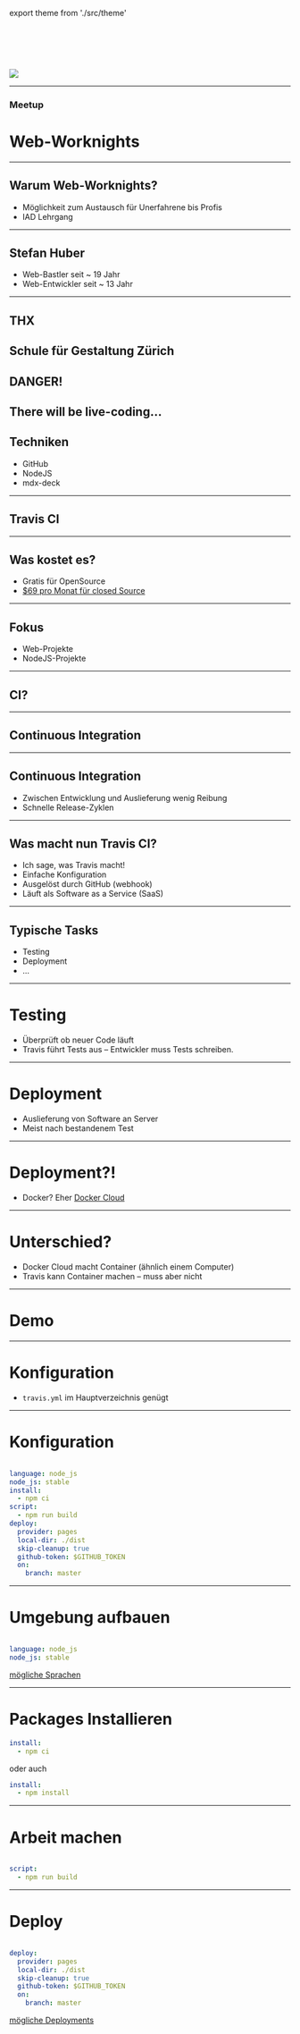 export theme from './src/theme'



<Head>
  <title>Web‑Worknights</title>
</Head>




#  &nbsp;

![](./img/header.png)

---

### Meetup
#  Web‑Worknights
---
## Warum Web‑Worknights?
* Möglichkeit zum Austausch für Unerfahrene bis Profis
* IAD Lehrgang
---

## Stefan Huber
* Web-Bastler seit ~ 19 Jahr
* Web-Entwickler seit ~ 13 Jahr

---
## THX
Schule für Gestaltung Zürich
---
## DANGER!
There will be live-coding...
---
## Techniken
* GitHub
* NodeJS
* mdx-deck
---
## Travis CI
---

## Was kostet es?

* Gratis für OpenSource
* [$69 pro Monat für closed Source](https://travis-ci.com/plans)

---
## Fokus

* Web-Projekte
* NodeJS-Projekte

---
## CI?
---
## Continuous Integration
---
## Continuous Integration
* Zwischen Entwicklung und Auslieferung wenig Reibung
* Schnelle Release-Zyklen

---
## Was macht nun Travis CI?

* Ich sage, was Travis macht!
* Einfache Konfiguration
* Ausgelöst durch GitHub (webhook)
* Läuft als Software as a Service (SaaS)

---
## Typische Tasks

* Testing
* Deployment
* ...

---

# Testing
* Überprüft ob neuer Code läuft
* Travis führt Tests aus – Entwickler muss Tests schreiben.

---

# Deployment
* Auslieferung von Software an Server
* Meist nach bestandenem Test

---

# Deployment?!

* Docker? Eher [Docker Cloud](https://cloud.docker.com/swarm/signalwerk)

---

# Unterschied?

* Docker Cloud macht Container (ähnlich einem Computer)
* Travis kann Container machen – muss aber nicht

---
# Demo
---
# Konfiguration

* `travis.yml` im Hauptverzeichnis genügt

---
# Konfiguration

```yaml

language: node_js
node_js: stable
install:
  - npm ci
script:
  - npm run build
deploy:
  provider: pages
  local-dir: ./dist
  skip-cleanup: true
  github-token: $GITHUB_TOKEN
  on:
    branch: master
```

---
# Umgebung aufbauen

```yaml

language: node_js
node_js: stable
```
[mögliche Sprachen](https://docs.travis-ci.com/user/languages/javascript-with-nodejs/)


---
# Packages Installieren

```yaml
install:
  - npm ci
```

oder auch

```yaml
install:
  - npm install
```

---
# Arbeit machen


```yaml

script:
  - npm run build
```
---
# Deploy



```yaml

deploy:
  provider: pages
  local-dir: ./dist
  skip-cleanup: true
  github-token: $GITHUB_TOKEN
  on:
    branch: master
```

[mögliche Deployments](https://docs.travis-ci.com/user/deployment/pages/)

